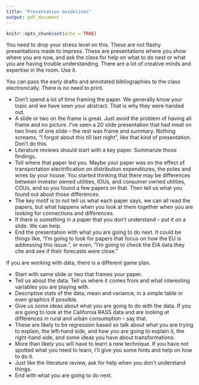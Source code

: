 ```yaml
---
title: "Presentation Guidelines"
output: pdf_document
---
```


```r
knitr::opts_chunk$set(echo = TRUE)
```


You need to drop your stress level on this.  These are not flashy presentations made to impress.  These are presentations where you show where you are now, and ask the class for help on what to do next or what you are having trouble understanding.  There are a lot of creative minds and expertise in the room.  Use it.

You can pass the early drafts and annotated bibliographies to the class electronically.   There is no need to print.

+ Don't spend a lot of time framing the paper.  We generally know your topic and we have seen your abstract.  That is why they were handed out.
+ A slide or two on the frame is great. Just avoid the problem of having all frame and no picture.  I've seen a 20 slide presentation that had meat on  two lines of one slide -- the rest was frame and summary.  Nothing screams, "I forgot about this till last night", like that kind of presentation. Don't do this. 
+ Literature reviews should start with a key paper.  Summarize those findings.
+ Tell where that paper led you.  Maybe your paper was on the effect of transportation electrification on distribution expenditures, the poles and wires by your house.  You started thinking that there may be differences between investor owned utilities, IOUs, and consumer owned utilities, COUs, and so you found a few papers on that.  Then tell us what you found out about those differences.
+ The key motif is to not tell us what each paper says, we can all read the papers, but what happens when you look at them together when you are looking for connections and differences.
+ If there is something in a paper that you don't understand -- put it on a slide.  We can help. 
+ End the presentation with what you are going to do next.  It could be things like, "I'm going to look for papers that focus on how the EU is addressing this issue.", or even, "I'm going to check the EIA data they cite and see if their forecasts were close."


If you are working with data, there is a different game plan.

+ Start with same slide or two that frames your paper.
+ Tell us about the data.  Tell us where it comes from and what interesting variables you are playing with.
+ Descriptive stats of the data, mean and variance, in a simple table or even graphics if possible.
+ Give us some ideas about what you are going to do with the data. If you are going to look at the California RASS data and are looking at differences in rural and urban consumption -- say that.
+ These are likely to be regression based so talk about what you are trying to explain, the left-hand side, and how you are going to explain it, the right-hand side, and some ideas you have about transformations.
+ More than likely you will have to learn a new technique.  If you have not spotted what you need to learn, I'll give you some hints and help on how to do it.
+ Just like the literature review, ask for help when you don't understand things.
+ End with what you are going to do next.